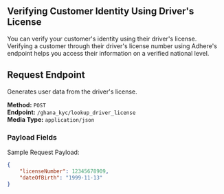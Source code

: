 ## Verifying Customer Identity Using Driver's License
You can verify your customer's identity using their driver's license.
Verifying a customer through their driver's license number using Adhere's endpoint helps you access their information on a verified national level.


## Request Endpoint
Generates user data from the driver's license.

**Method:** `POST`  
**Endpoint:** `/ghana_kyc/lookup_driver_license`   
**Media Type:** `application/json`


### Payload Fields
Sample Request Payload:

``` json
{
    "licenseNumber": 12345678909,
    "dateOfBirth": "1999-11-13"
}
```
